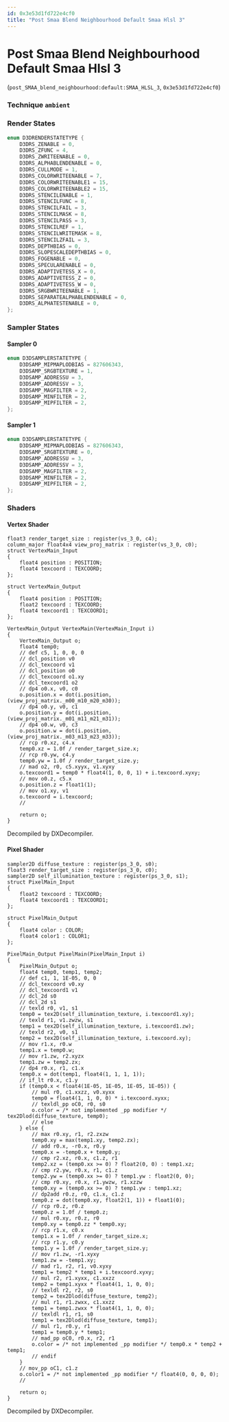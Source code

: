 ```yaml
---
id: 0x3e53d1fd722e4cf0
title: "Post Smaa Blend Neighbourhood Default Smaa Hlsl 3"
---
```


# Post Smaa Blend Neighbourhood Default Smaa Hlsl 3
(`post_SMAA_blend_neighbourhood:default:SMAA_HLSL_3`, `0x3e53d1fd722e4cf0`)

### Technique `ambient`
### Render States
```cpp
enum D3DRENDERSTATETYPE {
	D3DRS_ZENABLE = 0,
	D3DRS_ZFUNC = 4,
	D3DRS_ZWRITEENABLE = 0,
	D3DRS_ALPHABLENDENABLE = 0,
	D3DRS_CULLMODE = 1,
	D3DRS_COLORWRITEENABLE = 7,
	D3DRS_COLORWRITEENABLE1 = 15,
	D3DRS_COLORWRITEENABLE2 = 15,
	D3DRS_STENCILENABLE = 1,
	D3DRS_STENCILFUNC = 8,
	D3DRS_STENCILFAIL = 3,
	D3DRS_STENCILMASK = 8,
	D3DRS_STENCILPASS = 3,
	D3DRS_STENCILREF = 1,
	D3DRS_STENCILWRITEMASK = 8,
	D3DRS_STENCILZFAIL = 3,
	D3DRS_DEPTHBIAS = 0,
	D3DRS_SLOPESCALEDEPTHBIAS = 0,
	D3DRS_FOGENABLE = 0,
	D3DRS_SPECULARENABLE = 0,
	D3DRS_ADAPTIVETESS_X = 0,
	D3DRS_ADAPTIVETESS_Z = 0,
	D3DRS_ADAPTIVETESS_W = 0,
	D3DRS_SRGBWRITEENABLE = 1,
	D3DRS_SEPARATEALPHABLENDENABLE = 0,
	D3DRS_ALPHATESTENABLE = 0,
};
```
### Sampler States
#### Sampler 0
```cpp
enum D3DSAMPLERSTATETYPE {
	D3DSAMP_MIPMAPLODBIAS = 827606343,
	D3DSAMP_SRGBTEXTURE = 1,
	D3DSAMP_ADDRESSU = 3,
	D3DSAMP_ADDRESSV = 3,
	D3DSAMP_MAGFILTER = 2,
	D3DSAMP_MINFILTER = 2,
	D3DSAMP_MIPFILTER = 2,
};
```
#### Sampler 1
```cpp
enum D3DSAMPLERSTATETYPE {
	D3DSAMP_MIPMAPLODBIAS = 827606343,
	D3DSAMP_SRGBTEXTURE = 0,
	D3DSAMP_ADDRESSU = 3,
	D3DSAMP_ADDRESSV = 3,
	D3DSAMP_MAGFILTER = 2,
	D3DSAMP_MINFILTER = 2,
	D3DSAMP_MIPFILTER = 2,
};
```
### Shaders
#### Vertex Shader
```hlsl
float3 render_target_size : register(vs_3_0, c4);
column_major float4x4 view_proj_matrix : register(vs_3_0, c0);
struct VertexMain_Input
{
    float4 position : POSITION;
    float4 texcoord : TEXCOORD;
};

struct VertexMain_Output
{
    float4 position : POSITION;
    float2 texcoord : TEXCOORD;
    float4 texcoord1 : TEXCOORD1;
};

VertexMain_Output VertexMain(VertexMain_Input i)
{
    VertexMain_Output o;
    float4 temp0;
    // def c5, 1, 0, 0, 0
    // dcl_position v0
    // dcl_texcoord v1
    // dcl_position o0
    // dcl_texcoord o1.xy
    // dcl_texcoord1 o2
    // dp4 o0.x, v0, c0
    o.position.x = dot(i.position, (view_proj_matrix._m00_m10_m20_m30));
    // dp4 o0.y, v0, c1
    o.position.y = dot(i.position, (view_proj_matrix._m01_m11_m21_m31));
    // dp4 o0.w, v0, c3
    o.position.w = dot(i.position, (view_proj_matrix._m03_m13_m23_m33));
    // rcp r0.xz, c4.x
    temp0.xz = 1.0f / render_target_size.x;
    // rcp r0.yw, c4.y
    temp0.yw = 1.0f / render_target_size.y;
    // mad o2, r0, c5.xyyx, v1.xyxy
    o.texcoord1 = temp0 * float4(1, 0, 0, 1) + i.texcoord.xyxy;
    // mov o0.z, c5.x
    o.position.z = float1(1);
    // mov o1.xy, v1
    o.texcoord = i.texcoord;
    // 

    return o;
}
```
Decompiled by DXDecompiler.
#### Pixel Shader
```hlsl
sampler2D diffuse_texture : register(ps_3_0, s0);
float3 render_target_size : register(ps_3_0, c0);
sampler2D self_illumination_texture : register(ps_3_0, s1);
struct PixelMain_Input
{
    float2 texcoord : TEXCOORD;
    float4 texcoord1 : TEXCOORD1;
};

struct PixelMain_Output
{
    float4 color : COLOR;
    float4 color1 : COLOR1;
};

PixelMain_Output PixelMain(PixelMain_Input i)
{
    PixelMain_Output o;
    float4 temp0, temp1, temp2;
    // def c1, 1, 1E-05, 0, 0
    // dcl_texcoord v0.xy
    // dcl_texcoord1 v1
    // dcl_2d s0
    // dcl_2d s1
    // texld r0, v1, s1
    temp0 = tex2D(self_illumination_texture, i.texcoord1.xy);
    // texld r1, v1.zwzw, s1
    temp1 = tex2D(self_illumination_texture, i.texcoord1.zw);
    // texld r2, v0, s1
    temp2 = tex2D(self_illumination_texture, i.texcoord.xy);
    // mov r1.x, r0.w
    temp1.x = temp0.w;
    // mov r1.zw, r2.xyzx
    temp1.zw = temp2.zx;
    // dp4 r0.x, r1, c1.x
    temp0.x = dot(temp1, float4(1, 1, 1, 1));
    // if_lt r0.x, c1.y
    if (temp0.x < float4(1E-05, 1E-05, 1E-05, 1E-05)) {
        // mul r0, c1.xxzz, v0.xyxx
        temp0 = float4(1, 1, 0, 0) * i.texcoord.xyxx;
        // texldl_pp oC0, r0, s0
        o.color = /* not implemented _pp modifier */ tex2Dlod(diffuse_texture, temp0);
        // else
    } else {
        // max r0.xy, r1, r2.zxzw
        temp0.xy = max(temp1.xy, temp2.zx);
        // add r0.x, -r0.x, r0.y
        temp0.x = -temp0.x + temp0.y;
        // cmp r2.xz, r0.x, c1.z, r1
        temp2.xz = (temp0.xx >= 0) ? float2(0, 0) : temp1.xz;
        // cmp r2.yw, r0.x, r1, c1.z
        temp2.yw = (temp0.xx >= 0) ? temp1.yw : float2(0, 0);
        // cmp r0.xy, r0.x, r1.ywzw, r1.xzzw
        temp0.xy = (temp0.xx >= 0) ? temp1.yw : temp1.xz;
        // dp2add r0.z, r0, c1.x, c1.z
        temp0.z = dot(temp0.xy, float2(1, 1)) + float1(0);
        // rcp r0.z, r0.z
        temp0.z = 1.0f / temp0.z;
        // mul r0.xy, r0.z, r0
        temp0.xy = temp0.zz * temp0.xy;
        // rcp r1.x, c0.x
        temp1.x = 1.0f / render_target_size.x;
        // rcp r1.y, c0.y
        temp1.y = 1.0f / render_target_size.y;
        // mov r1.zw, -r1.xyxy
        temp1.zw = -temp1.xy;
        // mad r1, r2, r1, v0.xyxy
        temp1 = temp2 * temp1 + i.texcoord.xyxy;
        // mul r2, r1.xyxx, c1.xxzz
        temp2 = temp1.xyxx * float4(1, 1, 0, 0);
        // texldl r2, r2, s0
        temp2 = tex2Dlod(diffuse_texture, temp2);
        // mul r1, r1.zwxx, c1.xxzz
        temp1 = temp1.zwxx * float4(1, 1, 0, 0);
        // texldl r1, r1, s0
        temp1 = tex2Dlod(diffuse_texture, temp1);
        // mul r1, r0.y, r1
        temp1 = temp0.y * temp1;
        // mad_pp oC0, r0.x, r2, r1
        o.color = /* not implemented _pp modifier */ temp0.x * temp2 + temp1;
        // endif
    }
    // mov_pp oC1, c1.z
    o.color1 = /* not implemented _pp modifier */ float4(0, 0, 0, 0);
    // 

    return o;
}
```
Decompiled by DXDecompiler.
